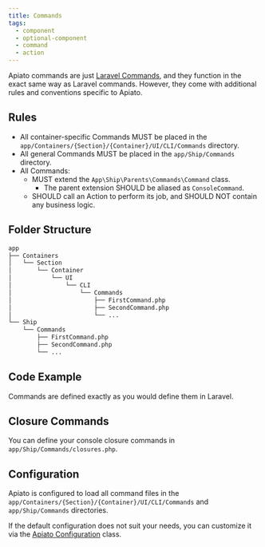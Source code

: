 ```yaml
---
title: Commands
tags:
  - component
  - optional-component
  - command
  - action
---
```


Apiato commands are just [Laravel Commands](https://laravel.com/docs/artisan),
and they function in the exact same way as Laravel commands.
However, they come with additional rules and conventions specific to Apiato.

## Rules

- All container-specific Commands MUST be placed in the `app/Containers/{Section}/{Container}/UI/CLI/Commands` directory.
- All general Commands MUST be placed in the `app/Ship/Commands` directory.
- All Commands:
  - MUST extend the `App\Ship\Parents\Commands\Command` class.
    - The parent extension SHOULD be aliased as `ConsoleCommand`.
  - SHOULD call an Action to perform its job, and SHOULD NOT contain any business logic.

## Folder Structure

```markdown
app
├── Containers
│   └── Section
│       └── Container
│           └── UI
│               └── CLI
│                   └── Commands
│                       ├── FirstCommand.php
│                       ├── SecondCommand.php
│                       └── ...
└── Ship
    └── Commands
        ├── FirstCommand.php
        ├── SecondCommand.php
        └── ...
```

## Code Example

Commands are defined exactly as you would define them in Laravel.

## Closure Commands

You can define your console closure commands in `app/Ship/Commands/closures.php`.

## Configuration
Apiato is configured
to load all command files in the `app/Containers/{Section}/{Container}/UI/CLI/Commands` and `app/Ship/Commands` directories.

If the default configuration does not suit your needs, you can customize it
via the [Apiato Configuration](../../digging-deeper/advance-configuration.mdx#commands) class.
